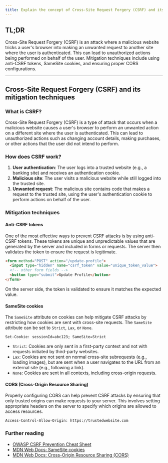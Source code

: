 ```yaml
---
title: Explain the concept of Cross-Site Request Forgery (CSRF) and its mitigation techniques.
---
```


## TL;DR

Cross-Site Request Forgery (CSRF) is an attack where a malicious website tricks a user's browser into making an unwanted request to another site where the user is authenticated. This can lead to unauthorized actions being performed on behalf of the user. Mitigation techniques include using anti-CSRF tokens, SameSite cookies, and ensuring proper CORS configurations.

---

## Cross-Site Request Forgery (CSRF) and its mitigation techniques

### What is CSRF?

Cross-Site Request Forgery (CSRF) is a type of attack that occurs when a malicious website causes a user's browser to perform an unwanted action on a different site where the user is authenticated. This can lead to unauthorized actions such as changing account details, making purchases, or other actions that the user did not intend to perform.

### How does CSRF work?

1. **User authentication**: The user logs into a trusted website (e.g., a banking site) and receives an authentication cookie.
2. **Malicious site**: The user visits a malicious website while still logged into the trusted site.
3. **Unwanted request**: The malicious site contains code that makes a request to the trusted site, using the user's authentication cookie to perform actions on behalf of the user.

### Mitigation techniques

#### Anti-CSRF tokens

One of the most effective ways to prevent CSRF attacks is by using anti-CSRF tokens. These tokens are unique and unpredictable values that are generated by the server and included in forms or requests. The server then validates the token to ensure the request is legitimate.

```html
<form method="POST" action="/update-profile">
  <input type="hidden" name="csrf_token" value="unique_token_value">
  <!-- other form fields -->
  <button type="submit">Update Profile</button>
</form>
```

On the server side, the token is validated to ensure it matches the expected value.

#### SameSite cookies

The `SameSite` attribute on cookies can help mitigate CSRF attacks by restricting how cookies are sent with cross-site requests. The `SameSite` attribute can be set to `Strict`, `Lax`, or `None`.

```http
Set-Cookie: sessionId=abc123; SameSite=Strict
```

- `Strict`: Cookies are only sent in a first-party context and not with requests initiated by third-party websites.
- `Lax`: Cookies are not sent on normal cross-site subrequests (e.g., loading images), but are sent when a user navigates to the URL from an external site (e.g., following a link).
- `None`: Cookies are sent in all contexts, including cross-origin requests.

#### CORS (Cross-Origin Resource Sharing)

Properly configuring CORS can help prevent CSRF attacks by ensuring that only trusted origins can make requests to your server. This involves setting appropriate headers on the server to specify which origins are allowed to access resources.

```http
Access-Control-Allow-Origin: https://trustedwebsite.com
```

### Further reading

- [OWASP CSRF Prevention Cheat Sheet](https://cheatsheetseries.owasp.org/cheatsheets/Cross-Site_Request_Forgery_Prevention_Cheat_Sheet.html)
- [MDN Web Docs: SameSite cookies](https://developer.mozilla.org/en-US/docs/Web/HTTP/Headers/Set-Cookie/SameSite)
- [MDN Web Docs: Cross-Origin Resource Sharing (CORS)](https://developer.mozilla.org/en-US/docs/Web/HTTP/CORS)


